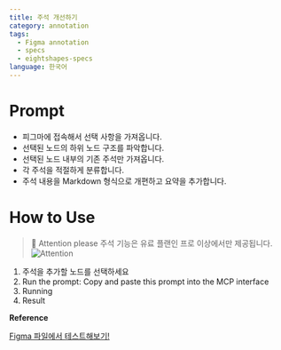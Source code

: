 ```yaml
---
title: 주석 개선하기
category: annotation
tags:
  - Figma annotation
  - specs
  - eightshapes-specs
language: 한국어
---
```


# Prompt

- 피그마에 접속해서 선택 사항을 가져옵니다.
- 선택된 노드의 하위 노드 구조를 파악합니다.
- 선택된 노드 내부의 기존 주석만 가져옵니다.
- 각 주석을 적절하게 분류합니다.
- 주석 내용을 Markdown 형식으로 개편하고 요약을 추가합니다.


# How to Use

> 🚨 Attention please
> 주석 기능은 유료 플랜인 프로 이상에서만 제공됩니다.
> ![Attention](/assets/attention-please.png)


1. 주석을 추가할 노드를 선택하세요
2. Run the prompt: Copy and paste this prompt into the MCP interface
3. Running
4. Result

**Reference**

<a
  href="https://www.figma.com/community/file/1513759391089024242"
  class="figma-button">
  Figma 파일에서 테스트해보기!
</a>
